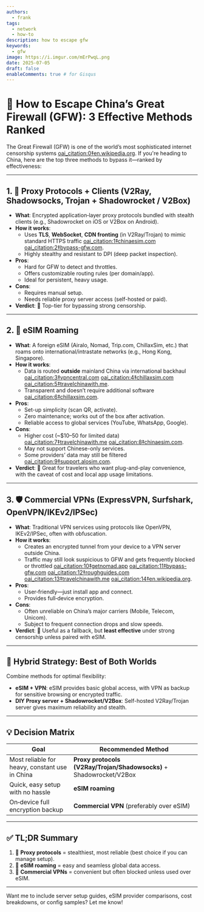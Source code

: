 ```yaml
---
authors:
  - frank
tags:
  - network
  - how-to
description: how to escape gfw
keywords:
  - gfw
image: https://i.imgur.com/mErPwqL.png
date: 2025-07-05
draft: false
enableComments: true # for Gisqus
---
```


# 🧭 How to Escape China’s Great Firewall (GFW): 3 Effective Methods Ranked

The Great Firewall (GFW) is one of the world’s most sophisticated internet censorship systems  [oai_citation:0‡en.wikipedia.org](https://en.wikipedia.org/wiki/Great_Firewall?utm_source=chatgpt.com). If you're heading to China, here are the top three methods to bypass it—ranked by effectiveness:

---

## 1. 🔐 Proxy Protocols + Clients (V2Ray, Shadowsocks, Trojan + Shadowrocket / V2Box)

- **What**: Encrypted application‑layer proxy protocols bundled with stealth clients (e.g., Shadowrocket on iOS or V2Box on Android).
- **How it works**:
  - Uses **TLS**, **WebSocket**, **CDN fronting** (in V2Ray/Trojan) to mimic standard HTTPS traffic  [oai_citation:1‡chinaesim.com](https://chinaesim.com/internet-censorship/?utm_source=chatgpt.com) [oai_citation:2‡bypass-gfw.com](https://bypass-gfw.com/posts/bypass-gfw-with-v2ray-xtls-xray-websocket/?utm_source=chatgpt.com).
  - Highly stealthy and resistant to DPI (deep packet inspection).
- **Pros**:
  - Hard for GFW to detect and throttles.
  - Offers customizable routing rules (per domain/app).
  - Ideal for persistent, heavy usage.
- **Cons**:
  - Requires manual setup.
  - Needs reliable proxy server access (self-hosted or paid).
- **Verdict**: 🥇 Top-tier for bypassing strong censorship.

<!--truncate-->

---

## 2. 📡 eSIM Roaming

- **What**: A foreign eSIM (Airalo, Nomad, Trip.com, ChillaxSim, etc.) that roams onto international/intrastate networks (e.g., Hong Kong, Singapore).
- **How it works**:
  - Data is routed **outside** mainland China via international backhaul  [oai_citation:3‡vpncentral.com](https://vpncentral.com/bypass-china-firewall-without-vpn/?utm_source=chatgpt.com) [oai_citation:4‡chillaxsim.com](https://chillaxsim.com/blogs/travel-esim/can-the-esim-mainland-china-really-bypass-the-great-firewall-my-real-experience-using-facebook-and-google-in-china?utm_source=chatgpt.com) [oai_citation:5‡travelchinawith.me](https://travelchinawith.me/china-travel-blog/best-esim-for-china/?utm_source=chatgpt.com).
  - Transparent and doesn’t require additional software  [oai_citation:6‡chillaxsim.com](https://chillaxsim.com/blogs/travel-esim/can-the-esim-mainland-china-really-bypass-the-great-firewall-my-real-experience-using-facebook-and-google-in-china?utm_source=chatgpt.com).
- **Pros**:
  - Set-up simplicity (scan QR, activate).
  - Zero maintenance; works out of the box after activation.
  - Reliable access to global services (YouTube, WhatsApp, Google).
- **Cons**:
  - Higher cost (~$10–50 for limited data)  [oai_citation:7‡travelchinawith.me](https://travelchinawith.me/china-travel-blog/best-esim-for-china/?utm_source=chatgpt.com) [oai_citation:8‡chinaesim.com](https://chinaesim.com/internet-censorship/?utm_source=chatgpt.com).
  - May not support Chinese-only services.
  - Some providers’ data may still be filtered  [oai_citation:9‡support.alosim.com](https://support.alosim.com/hc/en-us/articles/24038452640781-Can-an-eSIM-get-around-the-Great-Firewall-of-China?utm_source=chatgpt.com).
- **Verdict**: 🥈 Great for travelers who want plug-and-play convenience, with the caveat of cost and local app usage limitations.

---

## 3. 🛡️ Commercial VPNs (ExpressVPN, Surfshark, OpenVPN/IKEv2/IPSec)

- **What**: Traditional VPN services using protocols like OpenVPN, IKEv2/IPSec, often with obfuscation.
- **How it works**:
  - Creates an encrypted tunnel from your device to a VPN server outside China.
  - Traffic may still look suspicious to GFW and gets frequently blocked or throttled  [oai_citation:10‡getnomad.app](https://www.getnomad.app/blog/best-sim-card-with-vpn-china?utm_source=chatgpt.com) [oai_citation:11‡bypass-gfw.com](https://bypass-gfw.com/posts/bypass-gfw-with-v2ray-xtls-xray-websocket/?utm_source=chatgpt.com) [oai_citation:12‡roughguides.com](https://www.roughguides.com/articles/china-firewall-travelsim/?utm_source=chatgpt.com) [oai_citation:13‡travelchinawith.me](https://travelchinawith.me/china-travel-blog/best-esim-for-china/?utm_source=chatgpt.com) [oai_citation:14‡en.wikipedia.org](https://en.wikipedia.org/wiki/Great_Firewall?utm_source=chatgpt.com).
- **Pros**:
  - User‑friendly—just install app and connect.
  - Provides full‑device encryption.
- **Cons**:
  - Often unreliable on China’s major carriers (Mobile, Telecom, Unicom).
  - Subject to frequent connection drops and slow speeds.
- **Verdict**: 🥉 Useful as a fallback, but **least effective** under strong censorship unless paired with eSIM.

---

## 🧩 Hybrid Strategy: Best of Both Worlds

Combine methods for optimal flexibility:

- **eSIM + VPN**: eSIM provides basic global access, with VPN as backup for sensitive browsing or encrypted traffic.
- **DIY Proxy server + Shadowrocket/V2Box**: Self-hosted V2Ray/Trojan server gives maximum reliability and stealth.

---

## 💡 Decision Matrix

| Goal                                | Recommended Method                             |
|------------------------------------|------------------------------------------------|
| Most reliable for heavy, constant use in China | **Proxy protocols (V2Ray/Trojan/Shadowsocks)** + Shadowrocket/V2Box |
| Quick, easy setup with no hassle  | **eSIM roaming**                               |
| On‑device full encryption backup  | **Commercial VPN** (preferably over eSIM)     |

---

## ✅ TL;DR Summary

1. 🥇 **Proxy protocols** = stealthiest, most reliable (best choice if you can manage setup).
2. 🥈 **eSIM roaming** = easy and seamless global data access.
3. 🥉 **Commercial VPNs** = convenient but often blocked unless used over eSIM.

---

Want me to include server setup guides, eSIM provider comparisons, cost breakdowns, or config samples? Let me know!
